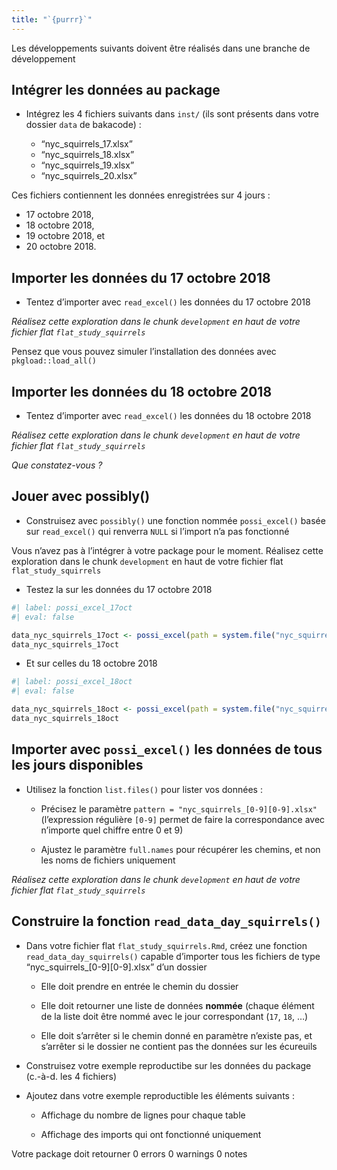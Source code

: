 ```yaml
---
title: "`{purrr}`"
---
```


::: {.callout-important collapse="false"}

Les développements suivants doivent être réalisés dans une branche de développement

:::

## Intégrer les données au package

- Intégrez les 4 fichiers suivants dans `inst/` (ils sont présents dans votre dossier `data` de bakacode) :

  - "nyc_squirrels_17.xlsx"
  - "nyc_squirrels_18.xlsx"
  - "nyc_squirrels_19.xlsx"
  - "nyc_squirrels_20.xlsx"
  
Ces fichiers contiennent les données enregistrées sur 4 jours : 
  
  - 17 octobre 2018, 
  - 18 octobre 2018, 
  - 19 octobre 2018, et 
  - 20 octobre 2018.
  
## Importer les données du 17 octobre 2018

- Tentez d’importer avec `read_excel()` les données du 17 octobre 2018

*Réalisez cette exploration dans le chunk `development` en haut de votre fichier flat `flat_study_squirrels`*

::: {.callout-note collapse="false"}

Pensez que vous pouvez simuler l’installation des données avec `pkgload::load_all()`

:::

## Importer les données du 18 octobre 2018

- Tentez d’importer avec `read_excel()` les données du 18 octobre 2018

*Réalisez cette exploration dans le chunk `development` en haut de votre fichier flat `flat_study_squirrels`*

*Que constatez-vous ?*

## Jouer avec possibly()

- Construisez avec `possibly()` une fonction nommée `possi_excel()` basée sur `read_excel()` qui renverra `NULL` si l’import n’a pas fonctionné

Vous n’avez pas à l’intégrer à votre package pour le moment. Réalisez cette exploration dans le chunk `development` en haut de votre fichier flat `flat_study_squirrels`

- Testez la sur les données du 17 octobre 2018

```r
#| label: possi_excel_17oct
#| eval: false

data_nyc_squirrels_17oct <- possi_excel(path = system.file("nyc_squirrels_17.xlsx", package = "squirrels"))
data_nyc_squirrels_17oct

```

- Et sur celles du 18 octobre 2018

```r
#| label: possi_excel_18oct
#| eval: false

data_nyc_squirrels_18oct <- possi_excel(path = system.file("nyc_squirrels_18.xlsx", package = "squirrels"))
data_nyc_squirrels_18oct
```

## Importer avec `possi_excel()` les données de tous les jours disponibles

- Utilisez la fonction `list.files()` pour lister vos données :

  - Précisez le paramètre `pattern = "nyc_squirrels_[0-9][0-9].xlsx"` (l’expression régulière `[0-9]` permet de faire la correspondance avec n’importe quel chiffre entre 0 et 9)

  - Ajustez le paramètre `full.names` pour récupérer les chemins, et non les noms de fichiers uniquement
  
*Réalisez cette exploration dans le chunk `development` en haut de votre fichier flat `flat_study_squirrels`*

## Construire la fonction `read_data_day_squirrels()`

- Dans votre fichier flat `flat_study_squirrels.Rmd`, créez une fonction `read_data_day_squirrels()` capable d’importer tous les fichiers de type "nyc_squirrels_[0-9][0-9].xlsx" d’un dossier

  - Elle doit prendre en entrée le chemin du dossier
  
  - Elle doit retourner une liste de données **nommée** (chaque élément de la liste doit être nommé avec le jour correspondant (`17`, `18`, …)
  
  - Elle doit s’arrêter si le chemin donné en paramètre n’existe pas, et s’arrêter si le dossier ne contient pas the données sur les écureuils
  
- Construisez votre exemple reproductibe sur les données du package (c.-à-d. les 4 fichiers)

- Ajoutez dans votre exemple reproductible les éléments suivants :

  - Affichage du nombre de lignes pour chaque table
  
  - Affichage des imports qui ont fonctionné uniquement
  
::: {.callout-note collapse="false"}

Votre package doit retourner 0 errors 0 warnings 0 notes

:::
